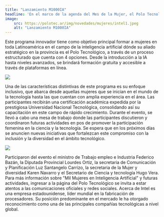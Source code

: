 ```yaml
---
title: "Lanzamiento M1000IA"
headline: 'En el marco de la agenda del Mes de la Mujer, el Polo Tecnológico fue el epicentro de un encuentro que reunió a mujeres referentes de distintas instituciones del ámbito científico y tecnológico. La iniciativa que marcó la actividad fue la presentación de "Mil Mujeres en Inteligencia Artificial" (M1000IA), en asociación con la empresa líder en tecnología, INTEL.'
image:
    src: https://polotec.ar/img/novedades/mujeres/intel1.jpeg
    alt: "Lanzamiento M1000IA"
---
```


<article class="flex justify-center border-x border-red-300">
<div class="w-4/5 flex flex-col items-center gap-4">
<p>
Este programa innovador tiene como objetivo principal formar a mujeres en toda Latinoamérica en el campo de la inteligencia artificial dónde su aliado estratégico en la provincia es el Polo Tecnológico, a través de un proceso estructurado que cuenta con 4 opciones. Desde la introducción a la IA hasta niveles avanzados, se brindará formación gratuita y accesible a través de plataformas en línea.
</p>

<img
    src="https://polotec.ar/img/novedades/mujeres/intel2.jpeg"
    class="rounded-lg"
    loading="lazy"
/>

<p>
    Una de las características distintivas de este programa es su enfoque
    inclusivo, que abarca desde aquellas mujeres que se inician en el mundo de
    la tecnología hasta las que cuentan con amplia experiencia en el área. Las
    participantes recibirán una certificación académica expedida por la
    prestigiosa Universidad Nacional Tecnológica, consolidando así su
    capacitación en este campo de rápido crecimiento. Durante el evento, se
    llevó a cabo una mesa de trabajo donde las participantes discutieron y
    coordinaron futuras actividades en pos de promover la participación femenina
    en la ciencia y la tecnología. Se espera que en los próximos días se
    anuncien nuevas iniciativas que fortalezcan este compromiso con la inclusión
    y la diversidad en el ámbito tecnológico.
</p>

<img
    src="https://polotec.ar/img/novedades/mujeres/intel3.jpeg"
    class="rounded-lg"
    loading="lazy"
/>

<p>
Participaron del evento el ministro de Trabajo empleo e Industria Federico Bazán, la Diputada Provincial Lourdes Ortiz, la secretaria de Comunicación y Planificación Luz Santangelo Carrizo, la secretaria de la Mujer y diversidad Karen Navarro y el Secretario de Ciencia y tecnología Hugo Vera. Para más información sobre "Mil Mujeres en Inteligencia Artificial" y futuras actividades, ingresar a la página del Polo Tecnológico se invita a estar atentos a las comunicaciones oficiales y redes sociales. Acerca de Intel es una empresa estadounidense, líder mundial en la fabricación de procesadores. Su posición predominante en el mercado le ha otorgado reconocimiento como una de las principales compañías tecnológicas a nivel global.
</p>
</div>
</article>

